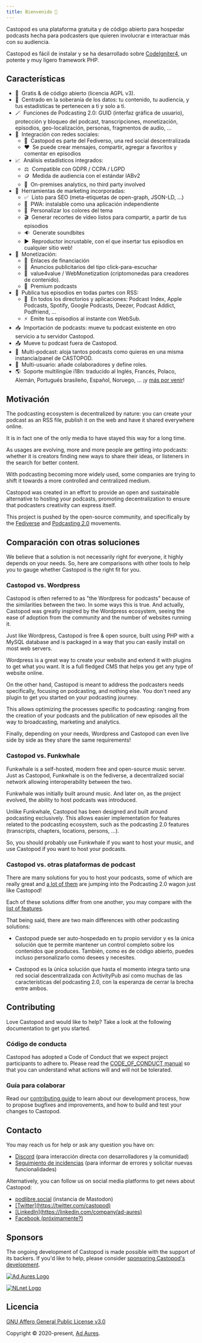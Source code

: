 ```yaml
---
title: Bienvenido 👋
---
```



Castopod es una plataforma gratuita y de código abierto para hospedar podcasts
hecha para podcasters que quieren involucrar e interactuar más con su audiencia.

Castopod es fácil de instalar y se ha desarrollado sobre
[CodeIgniter4](https://codeigniter.com/), un potente y muy ligero framework PHP.

<LinkCard title="Instalación" href="./getting-started/install" />

## Características

- 🌱  Gratis & de código abierto (licencia AGPL v3).
- 🔐  Centrado en la soberanía de los datos: tu contenido, tu audiencia, y tus
  estadísticas te pertenecen a ti y solo a ti.
- 🪄  Funciones de Podcasting 2.0: GUID (interfaz gráfica de usuario),
  protección y bloqueo del podcast, transcripciones, monetización, episodios,
  geo-localización, personas, fragmentos de audio, …
- 💬  Integración con redes sociales:
  - 🚀  Castopod es parte del Fediverso, una red social descentralizada
  - ❤️  Se puede crear mensajes, compartir, agregar a favoritos y comentar en
    episodios
- 📈  Análisis estadísticos integrados:
  - ⚖️  Compatible con GDPR / CCPA / LGPD
  - 🪙  Medida de audiencia con el estándar IABv2
  - 🏡  On-premises analytics, no third party involved
- 📢  Herramientas de marketing incorporadas:
  - ✅  Listo para SEO (meta-etiquetas de open-graph, JSON-LD, …)
  - 📱  PWA: instalable como una aplicación independiente
  - 🎨  Personalizar los colores del tema
  - 🎬  Generar recortes de vídeo listos para compartir, a partir de tus
    episodios
  - 🔉  Generate soundbites
  - ▶️  Reproductor incrustable, con el que insertar tus episodios en cualquier
    sitio web!
- 💸  Monetización:
  - 🔗  Enlaces de financiación
  - 📲  Anuncios publicitarios del tipo click-para-escuchar
  - 🤝  value4value / WebMonetization (criptomonedas para creadores de
    contenido).
  - 💎  Premium podcasts
- 📡  Publica tus episodios en todas partes con RSS:
  - 📱  En todos los directorios y aplicaciones: Podcast Index, Apple Podcasts,
    Spotify, Google Podcasts, Deezer, Podcast Addict, Podfriend, …
  - ⚡  Emite tus episodios al instante con WebSub.
- 📥  Importación de podcasts: mueve tu podcast existente en otro servicio a tu
  servidor Castopod.
- 📤  Mueve tu podcast fuera de Castopod.
- 🔀  Multi-podcast: aloja tantos podcasts como quieras en una misma
  instancia/panel de CASTOPOD.
- 👥  Multi-usuario: añade colaboradores y define roles.
- 🌎  Soporte multilingüe i18n: traducido al Inglés, Francés, Polaco, Alemán,
  Portugués brasileño, Español, Noruego, … ¡y
  [más por venir](https://translate.castopod.org)!

## Motivación

The podcasting ecosystem is decentralized by nature: you can create your podcast
as an RSS file, publish it on the web and have it shared everywhere online.

It is in fact one of the only media to have stayed this way for a long time.

As usages are evolving, more and more people are getting into podcasts: whether
it is creators finding new ways to share their ideas, or listeners in the search
for better content.

With podcasting becoming more widely used, some companies are trying to shift it
towards a more controlled and centralized medium.

Castopod was created in an effort to provide an open and sustainable alternative
to hosting your podcasts, promoting decentralization to ensure that podcasters
creativity can express itself.

This project is pushed by the open-source community, and specifically by the
[Fediverse](https://fediverse.party/en/fediverse/) and
[Podcasting 2.0](https://podcastindex.org/) movements.

## Comparación con otras soluciones

We believe that a solution is not necessarily right for everyone, it highly
depends on your needs. So, here are comparisons with other tools to help you to
gauge whether Castopod is the right fit for you.

### Castopod vs. Wordpress

Castopod is often referred to as "the Wordpress for podcasts" because of the
similarities between the two. In some ways this is true. And actually, Castopod
was greatly inspired by the Wordpress ecosystem, seeing the ease of adoption
from the community and the number of websites running it.

Just like Wordpress, Castopod is free & open source, built using PHP with a
MySQL database and is packaged in a way that you can easily install on most web
servers.

Wordpress is a great way to create your website and extend it with plugins to
get what you want. It is a full fledged CMS that helps you get any type of
website online.

On the other hand, Castopod is meant to address the podcasters needs
specifically, focusing on podcasting, and nothing else. You don't need any
plugin to get you started on your podcasting journey.

This allows optimizing the processes specific to podcasting: ranging from the
creation of your podcasts and the publication of new episodes all the way to
broadcasting, marketing and analytics.

Finally, depending on your needs, Wordpress and Castopod can even live side by
side as they share the same requirements!

### Castopod vs. Funkwhale

Funkwhale is a self-hosted, modern free and open-source music server. Just as
Castopod, Funkwhale is on the fediverse, a decentralized social network allowing
interoperability between the two.

Funkwhale was initially built around music. And later on, as the project
evolved, the ability to host podcasts was introduced.

Unlike Funkwhale, Castopod has been designed and built around podcasting
exclusively. This allows easier implementation for features related to the
podcasting ecosystem, such as the podcasting 2.0 features (transcripts,
chapters, locations, persons, …).

So, you should probably use Funkwhale if you want to host your music, and use
Castopod if you want to host your podcasts.

### Castopod vs. otras plataformas de podcast

There are many solutions for you to host your podcasts, some of which are really
great and [a lot of them](https://podcastindex.org/apps) are jumping into the
Podcasting 2.0 wagon just like Castopod!

Each of these solutions differ from one another, you may compare with the
[list of features](#features).

That being said, there are two main differences with other podcasting solutions:

- Castopod puede ser auto-hospedado en tu propio servidor y es la única solución
  que te permite mantener un control completo sobre los contenidos que produces.
  También, como es de código abierto, puedes incluso personalizarlo como desees
  y necesites.

- Castopod es la única solución que hasta el momento integra tanto una red
  social descentralizada con ActivityPub así como muchas de las características
  del podcasting 2.0, con la esperanza de cerrar la brecha entre ambos.

## Contributing

Love Castopod and would like to help? Take a look at the following documentation
to get you started.

### Código de conducta

Castopod has adopted a Code of Conduct that we expect project participants to
adhere to. Please read the
[CODE_OF_CONDUCT manual](https://code.castopod.org/adaures/castopod/-/blob/beta/CODE_OF_CONDUCT.md)
so that you can understand what actions will and will not be tolerated.

### Guía para colaborar

Read our [contributing guide](../contributing/guidelines.md) to learn about our
development process, how to propose bugfixes and improvements, and how to build
and test your changes to Castopod.

## Contacto

You may reach us for help or ask any question you have on:

- [Discord](https://castopod.org/discord) (para interacción directa con
  desarrolladores y la comunidad)
- [Seguimiento de incidencias](https://code.castopod.org/adaures/castopod/-/issues)
  (para informar de errores y solicitar nuevas funcionalidades)

Alternatively, you can follow us on social media platforms to get news about
Castopod:

- [podlibre.social](https://podlibre.social/@castopod) (instancia de Mastodon)
- [\[Twitter\](https://twitter.com/castopod)](https://twitter.com/castopod)
- [\[LinkedIn\](https://linkedin.com/company/ad-aures)](https://linkedin.com/company/castopod)
- [Facebook (próximamente?)](https://www.facebook.com/castopod)

## Sponsors

The ongoing development of Castopod is made possible with the support of its
backers. If you'd like to help, please consider
[sponsoring Castopod's development](https://opencollective.com/castopod/contribute).

[![Ad Aures Logo](../../../assets/images/sponsors/adaures.svg)](https://adaures.com/)

[![NLnet Logo](../../../assets/images/sponsors/nlnet.svg)](https://nlnet.nl/)

## Licencia

[GNU Affero General Public License v3.0](https://choosealicense.com/licenses/agpl-3.0/)

Copyright © 2020-present, [Ad Aures](https://adaures.com/).
